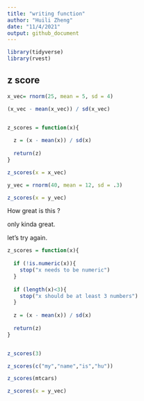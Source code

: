 ```yaml
---
title: "writing function"
author: "Huili Zheng"
date: "11/4/2021"
output: github_document
---
```


```r
library(tidyverse)
library(rvest)
```


## z score

```r
x_vec= rnorm(25, mean = 5, sd = 4)

(x_vec - mean(x_vec)) / sd(x_vec)


z_scores = function(x){
  
  z = (x - mean(x)) / sd(x)
  
  return(z)
}

z_scores(x = x_vec)

y_vec = rnorm(40, mean = 12, sd = .3)

z_scores(x = y_vec)
```


How great is this ?

only kinda great.

let's try again.


```r
z_scores = function(x){
  
  if (!is.numeric(x)){
    stop("x needs to be numeric")
  }
  
  if (length(x)<3){
    stop("x should be at least 3 numbers")
  }
  
  z = (x - mean(x)) / sd(x)
  
  return(z)
}


z_scores(3)

z_scores(c("my","name","is","hu"))

z_scores(mtcars)

z_scores(x = y_vec)
```

